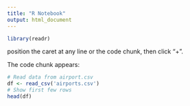 ```yaml
---
title: "R Notebook"
output: html_document
---
```


```r

library(readr)
```
position the caret at any line or the code chunk, then click "+".

The code chunk appears:
```r
# Read data from airport.csv
df <- read_csv('airports.csv')
# Show first few rows
head(df)
```





